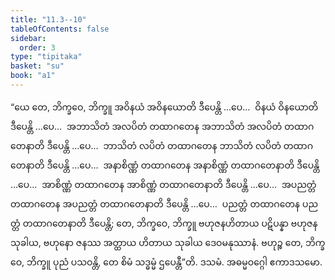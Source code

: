 ```yaml
---
title: "11.3--10"
tableOfContents: false
sidebar:
  order: 3
type: "tipitaka"
basket: "su"
book: "a1"
---
```



<DynamicBreadcrumb />

<Division number="142--149" book="a1">

<Paragraph number="247" book="a1">
“ယေ တေ, ဘိက္ခဝေ, ဘိက္ခူ အဝိနယံ အဝိနယောတိ ဒီပေန္တိ …ပေ…  ဝိနယံ ဝိနယောတိ ဒီပေန္တိ …ပေ…  အဘာသိတံ အလပိတံ တထာဂတေန အဘာသိတံ အလပိတံ တထာဂတေနာတိ ဒီပေန္တိ …ပေ…  ဘာသိတံ လပိတံ တထာဂတေန ဘာသိတံ လပိတံ တထာဂတေနာတိ ဒီပေန္တိ …ပေ…  အနာစိဏ္ဏံ တထာဂတေန အနာစိဏ္ဏံ တထာဂတေနာတိ ဒီပေန္တိ …ပေ…  အာစိဏ္ဏံ တထာဂတေန အာစိဏ္ဏံ တထာဂတေနာတိ ဒီပေန္တိ …ပေ…  အပညတ္တံ တထာဂတေန အပညတ္တံ တထာဂတေနာတိ ဒီပေန္တိ …ပေ…  ပညတ္တံ တထာဂတေန ပညတ္တံ တထာဂတေနာတိ ဒီပေန္တိ; တေ, ဘိက္ခဝေ, ဘိက္ခူ ဗဟုဇနဟိတာယ ပဋိပန္နာ ဗဟုဇနသုခါယ, ဗဟုနော ဇနဿ အတ္ထာယ ဟိတာယ သုခါယ ဒေဝမနုဿာနံ. ဗဟုဉ္စ တေ, ဘိက္ခဝေ, ဘိက္ခူ ပုညံ ပသဝန္တိ, တေ စိမံ သဒ္ဓမ္မံ ဌပေန္တီ”တိ.

</Paragraph>
</Division>

<Paragraph number="248" type="center" book="a1">
ဒသမံ.



</Paragraph>

<Paragraph number="249" type="center" book="a1">
အဓမ္မဝဂ္ဂေါ ဧကာဒသမော.
</Paragraph>